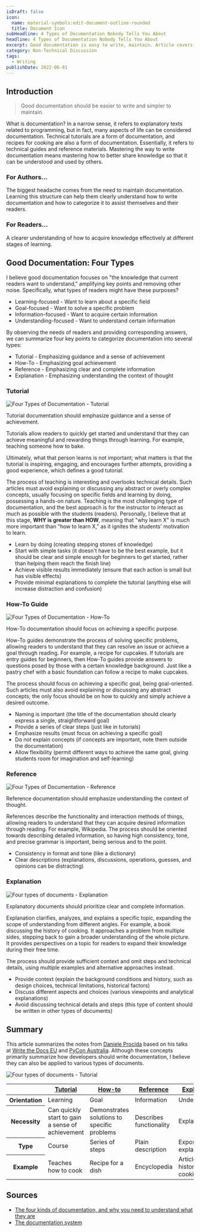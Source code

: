 ```yaml
---
isDraft: false
icon:
  name: material-symbols:edit-document-outline-rounded
  title: Document Icon
subHeadline: 4 Types of Documentation Nobody Tells You About
headline: 4 Types of Documentation Nobody Tells You About
excerpt: Good documentation is easy to write, maintain. Article covers four types of documentation and tips for organizing ideas, inspired by Daniele Procida's talk.
category: Non-Technical Discussion
tags:
  - Writing
publishDate: 2022-06-01
---
```


## Introduction

> Good documentation should be easier to write and simpler to maintain.

What is documentation? In a narrow sense, it refers to explanatory texts related to programming, but in fact, many aspects of life can be considered documentation. Technical tutorials are a form of documentation, and recipes for cooking are also a form of documentation. Essentially, it refers to technical guides and reference materials. Mastering the way to write documentation means mastering how to better share knowledge so that it can be understood and used by others.

### For Authors…

The biggest headache comes from the need to maintain documentation. Learning this structure can help them clearly understand how to write documentation and how to categorize it to assist themselves and their readers.

### For Readers…

A clearer understanding of how to acquire knowledge effectively at different stages of learning.

## Good Documentation: Four Types

I believe good documentation focuses on "the knowledge that current readers want to understand," amplifying key points and removing other noise. Specifically, what types of readers might have these purposes?

- Learning-focused - Want to learn about a specific field
- Goal-focused - Want to solve a specific problem
- Information-focused - Want to acquire certain information
- Understanding-focused - Want to understand certain information

By observing the needs of readers and providing corresponding answers, we can summarize four key points to categorize documentation into several types:

- Tutorial - Emphasizing guidance and a sense of achievement
- How-To - Emphasizing goal achievement
- Reference - Emphasizing clear and complete information
- Explanation - Emphasizing understanding the context of thought

### Tutorial

![Four Types of Documentation - Tutorial](./tutorial.png 'Tutorial should focus on guidance and a sense of achievement. Practical and learning orientation')

Tutorial documentation should emphasize guidance and a sense of achievement.

Tutorials allow readers to quickly get started and understand that they can achieve meaningful and rewarding things through learning. For example, teaching someone how to bake.

Ultimately, what that person learns is not important; what matters is that the tutorial is inspiring, engaging, and encourages further attempts, providing a good experience, which defines a good tutorial.

The process of teaching is interesting and overlooks technical details. Such articles must avoid explaining or discussing any abstract or overly complex concepts, usually focusing on specific fields and learning by doing, possessing a hands-on nature. Teaching is the most challenging type of documentation, and the best approach is for the instructor to interact as much as possible with the students (readers). Personally, I believe that at this stage, **WHY is greater than HOW**, meaning that "why learn X" is much more important than "how to learn X," as it ignites the students' motivation to learn.

- Learn by doing (creating stepping stones of knowledge)
- Start with simple tasks (it doesn't have to be the best example, but it should be clear and simple enough for beginners to get started, rather than helping them reach the finish line)
- Achieve visible results immediately (ensure that each action is small but has visible effects)
- Provide minimal explanations to complete the tutorial (anything else will increase distraction and confusion)

### How-To Guide

![Four Types of Documentation - How-To](./how-to-guide.png 'How-to Guide should focus on achieving the purpose. Practical and purpose-oriented')

How-To documentation should focus on achieving a specific purpose.

How-To guides demonstrate the process of solving specific problems, allowing readers to understand that they can resolve an issue or achieve a goal through reading. For example, a recipe for cupcakes. If tutorials are entry guides for beginners, then How-To guides provide answers to questions posed by those with a certain knowledge background. Just like a pastry chef with a basic foundation can follow a recipe to make cupcakes.

The process should focus on achieving a specific goal, being goal-oriented. Such articles must also avoid explaining or discussing any abstract concepts; the only focus should be on how to quickly and simply achieve a desired outcome.

- Naming is important (the title of the documentation should clearly express a single, straightforward goal)
- Provide a series of clear steps (just like in tutorials)
- Emphasize results (must focus on achieving a specific goal)
- Do not explain concepts (if concepts are important, note them outside the documentation)
- Allow flexibility (permit different ways to achieve the same goal, giving students room for imagination and self-learning)

### Reference

![Four Types of Documentation - Reference](./refence.png 'Reference should focus on understanding the context of thinking. Theoretical and work orientation')

Reference documentation should emphasize understanding the context of thought.

References describe the functionality and interaction methods of things, allowing readers to understand that they can acquire desired information through reading. For example, Wikipedia. The process should be oriented towards describing detailed information, so having high consistency, tone, and precise grammar is important, being serious and to the point.

- Consistency in format and tone (like a dictionary)
- Clear descriptions (explanations, discussions, operations, guesses, and opinions can be distracting)

### Explanation

![Four types of documents - Explanation](./explanation.png 'Explanations should focus on clear and complete information. Theoretical and learning orientation')

Explanatory documents should prioritize clear and complete information.

Explanation clarifies, analyzes, and explains a specific topic, expanding the scope of understanding from different angles. For example, a book discussing the history of cooking. It approaches a problem from multiple sides, stepping back to gain a broader understanding of the whole picture. It provides perspectives on a topic for readers to expand their knowledge during their free time.

The process should provide sufficient context and omit steps and technical details, using multiple examples and alternative approaches instead.

- Provide context (explain the background conditions and history, such as design choices, technical limitations, historical factors)
- Discuss different aspects and choices (various viewpoints and analytical explanations)
- Avoid discussing technical details and steps (this type of content should be written in other types of documents)

## Summary

This article summarizes the notes from [Daniele Procida](https://twitter.com/evildmp) based on his talks at [Write the Docs EU](https://www.youtube.com/watch?v=p0PPtdRHG6M) and [PyCon Australia](https://www.youtube.com/embed/t4vKPhjcMZg). Although these concepts primarily summarize how developers should write documentation, I believe they can also be applied to various types of documents.

![Four types of documents - Tutorial](./grid.png)

<table class="table-fixed">
  <thead>
    <tr>
      <th></th>
      <th>
        <a href="https://documentation.divio.com/tutorials/#tutorials">Tutorial</a>
      </th>
      <th>
        <a href="https://documentation.divio.com/how-to-guides/#how-to">How-to</a>
      </th>
      <th>
        <a href="https://documentation.divio.com/reference/#reference">Reference</a>
      </th>
      <th>
        <a href="https://documentation.divio.com/explanation/#explanation">Explanation</a>
      </th>
    </tr>
  </thead>
  <tbody>
    <tr>
      <th style="min-width: 50px;">Orientation</th>
      <td>Learning</td>
      <td>Goal</td>
      <td>Information</td>
      <td>Understanding</td>
    </tr>
    <tr>
      <th>Necessity</th>
      <td>Can quickly start to gain a sense of achievement</td>
      <td>Demonstrates solutions to specific problems</td>
      <td>Describes functionality</td>
      <td>Explains</td>
    </tr>
    <tr>
      <th>Type</th>
      <td>Course</td>
      <td>Series of steps</td>
      <td>Plain description</td>
      <td>Expository explanation</td>
    </tr>
    <tr>
      <th>Example</th>
      <td>Teaches how to cook</td>
      <td>Recipe for a dish</td>
      <td>Encyclopedia</td>
      <td>Article on the history of cooking</td>
    </tr>
  </tbody>
</table>

## Sources

- [The four kinds of documentation, and why you need to understand what they are](https://www.writethedocs.org/videos/eu/2017/the-four-kinds-of-documentation-and-why-you-need-to-understand-what-they-are-daniele-procida/)
- [The documentation system](https://documentation.divio.com/)
